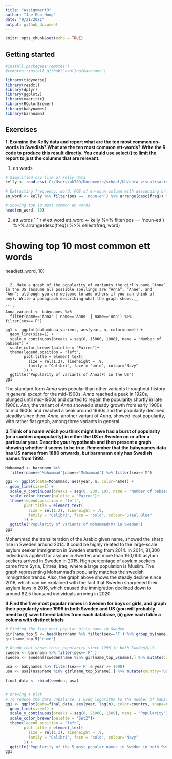 ```yaml
---
title: "Assignment3"
author: "Jae Eun Hong"
date: "9/21/2021"
output: github_document
---
```


```r
knitr::opts_chunk$set(echo = TRUE)
```

## Getting started 

```r
#install.packages('remotes')
#remotes::install_github("evoling/barnnamn")

library(tidyverse)
library(readxl)
library(dplyr)
library(ggplot2)
library(magrittr)
library(RColorBrewer)
library(babynames)
library(barnnamn)
```


## Exercises 

__1. Examine the Kelly data and report what are the ten most common en-words in Swedish? What are the ten most common ett-words? Write the R code to produce this result directly. You could use select() to limit the report to just the columns that are relevant.__ 

1) en words 
```r
# Simplified csv file of kelly data
kelly <- read.csv('C:/Users/wk789/Documents/school/UU/data visualisation/simplified_kelly.csv')

# Extracting frequency, word, POS of en-noun column with descending order, storing in a variable 'en_word'
en_word <- kelly %>% filter(pos == 'noun-en') %>% arrange(desc(freq)) %>% select(freq, word)

# Showing top 10 most common en words
head(en_word, 10)
```
2) ett words 
````r
# ett word
ett_word <- kelly %>% filter(pos == 'noun-ett') %>% arrange(desc(freq)) %>% select(freq, word)

# Showing top 10 most common ett words
head(ett_word, 10)

```

__2. Make a graph of the popularity of variants the girl’s name “Anna” in the US (assume all possible spellings are “Anna”, “Anne”, and “Ann”; although you are welcome to add others if you can think of any). Write a paragraph describing what the graph shows.__ 

```r
Anna_varient <- babynames %>% 
  filter(name=='Anna' | name=='Anne' | name=='Ann') %>% filter(sex=='F')

gg1 <- ggplot(data=Anna_varient, aes(year, n, color=name)) + 
  geom_line(size=1) + 
  scale_y_continuous(breaks = seq(0, 15000, 1000), name = "Number of babies") +
  scale_color_brewer(palette = "Paired")+
  theme(legend.position = "left",
        plot.title = element_text(
          size = rel(1.2), lineheight = .9,
          family = "Calibri", face = "bold", colour="Navy"
        )) +
  ggtitle("Popularity of variants of Anna(F) in the US")
gg1

```


The standard form _Anna_ was popular than other variants throughout history in general except for the mid-1900s. _Anna_ reached a peak in 1920s, plunged until mid-1900s and started to regain the popularity shortly in late 1900s. _Ann_, the variant of _Anna_ showed a steady growth from early 1900s to mid 1900s and reached a peak around 1960s and the popularity declined steadily since then. _Anne_, another variant of _Anna_, showed least popularity, with rather flat graph, among three variants in general. 


__3.Think of a name which you think might have had a burst of popularity (or a sudden unpopularity) in either the US or Sweden on or after a particular year. Describe your hypothesis and then present a graph showing whether it seems to be true. Remember that the babynames data has US names from 1880 onwards, but barnnamn only has Swedish names from 1998.__ 

```r

Mohammad <- barnnamn %>% 
  filter(name=='Mohammad'|name=='Muhammad') %>% filter(sex=='M')

gg1 <- ggplot(data=Mohammad, aes(year, n, color=name)) + 
  geom_line(size=1) + 
  scale_y_continuous(breaks = seq(0, 200, 10), name = "Number of babies") +
  scale_color_brewer(palette = "Paired")+
  theme(legend.position = "left",
        plot.title = element_text(
          size = rel(1.2), lineheight = .9,
          family = "Calibri", face = "bold", colour="Steel Blue"
        )) +
  ggtitle("Popularity of variants of Mohammad(M) in Sweden")
gg1
```


Mohammad,the transliteration of the Arabic given name, showed the sharp rise in Sweden around 2014. It could be highly related to the large-scale asylum seeker immigration in Sweden starting from 2014. In 2014, 81,300 individuals applied for asylum in Sweden and more than 160,000 asylum seekers arrived in Sweden in 2015. High percentage of asylum seekers came from Syria, Eritrea, Iraq, where a large population is Muslim. The graph representing Mohammad's popularity matches the swedish immigration trends. Also, the graph above shows the steady decline since 2016, which can be explained with the fact that Sweden sharpened their asylum laws in 2016, which caused the immigration declined down to around 82.5 thousand individuals arriving in 2020.    

__4.Find the five most popular names in Sweden for boys or girls, and graph their popularity since 1998 in both Sweden and US (you will probably need to (i) save filtered tables from each database, (ii) give each table a column with distinct labels__

```r
# Finding the five most popular girls name in Sweden
girlname_top_5 <- head(barnnamn %>% filter(sex=='F') %>% group_by(name) %>% summarize(sum_n = sum(n)) %>% arrange(desc(sum_n)), 5)
girlname_top_5['name']
```

```r
# Graph that shows their popularity since 1998 in both Sweden/U.S.
sweden <- barnnamn %>% filter(sex=='F' )  
sweden <- sweden[(sweden$name %in% girlname_top_5$name),] %>% mutate(country='Sweden')

usa <- babynames %>% filter(sex=='F' & year >= 1998)
usa <- usa[(usa$name %in% girlname_top_5$name),] %>% mutate(country='USA')

final_data <- rbind(sweden, usa)


# drawing a plot 
# To reduce the data unbalance, I used logorithm to the number of babies. 
gg1 <- ggplot(data=final_data, aes(year, log(n), color=country, shape=name, linetype=name)) + 
  geom_line(size=1) + 
  scale_y_continuous(breaks = seq(0, 25000, 1500), name = "Popularity") +
  scale_color_brewer(palette = "Set2")+
  theme(legend.position = "left",
        plot.title = element_text(
          size = rel(1.2), lineheight = .9,
          family = "Calibri", face = "bold", colour="Navy"
        )) +
  ggtitle("Popularity of the 5 most popular names in Sweden in both Sweden and USA")
gg1

```
